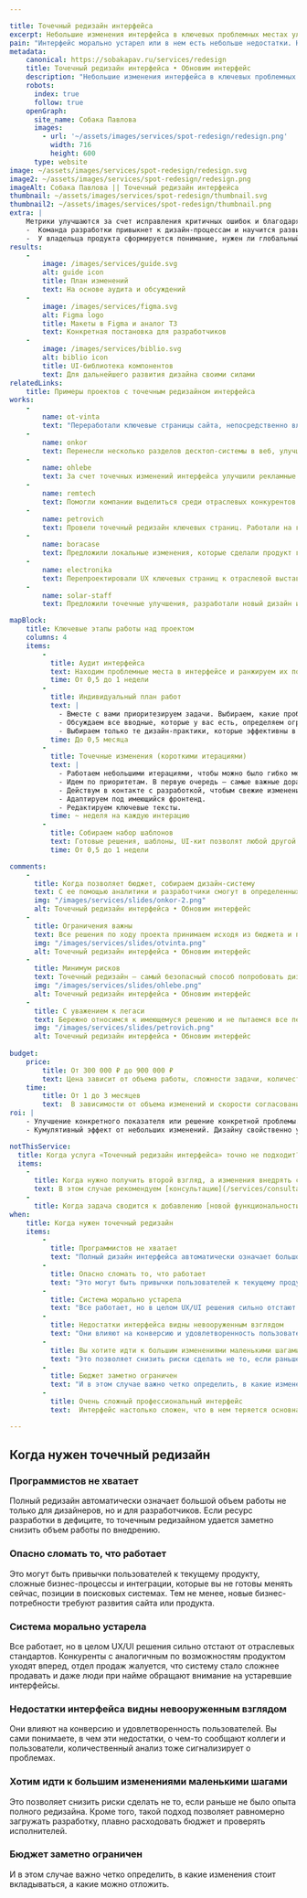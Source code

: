 ```yaml
---

title: Точечный редизайн интерфейса
excerpt: Небольшие изменения интерфейса в ключевых проблемных местах улучшат впечатление от вашего продукта и сделают его удобней. Мы найдем и подсветим все препятствия на пути пользователя, большие и малые. Вы решите, какие из них уберем в первую очередь.
pain: "Интерфейс морально устарел или в нем есть небольше недостатки. Но полностью переделать его нельзя: страшно сломать существующие процессы, не хватает программистов, слишком дорого и т.п."
metadata:
    canonical: https://sobakapav.ru/services/redesign
    title: Точечный редизайн интерфейса • Обновим интерфейс
    description: "Небольшие изменения интерфейса в ключевых проблемных местах улучшат впечатление от вашего продукта и сделают его удобней. Мы найдем и подсветим все препятствия на пути пользователя, большие и малые. Вы решите, какие из них уберем в первую очередь."
    robots:
      index: true
      follow: true
    openGraph:
      site_name: Собака Павлова
      images:
        - url: '~/assets/images/services/spot-redesign/redesign.png'
          width: 716
          height: 600
      type: website
image: ~/assets/images/services/spot-redesign/redesign.svg
image2: ~/assets/images/services/spot-redesign/redesign.png
imageAlt: Собака Павлова || Точечный редизайн интерфейса
thumbnail: ~/assets/images/services/spot-redesign/thumbnail.svg
thumbnail2: ~/assets/images/services/spot-redesign/thumbnail.png
extra: |
    Метрики улучшаются за счет исправления критичных ошибок и благодаря эффекту от множества небольших изменений.
    -  Команда разработки привыкнет к дизайн-процессам и научится развивать продукт своими силами.
    -  У владельца продукта сформируется понимание, нужен ли глобальный редизайн, или достаточно такого точечного рефакторинга.
results:
    -
        image: /images/services/guide.svg
        alt: guide icon
        title: План изменений
        text: На основе аудита и обсуждений
    -
        image: /images/services/figma.svg
        alt: Figma logo
        title: Макеты в Figma и аналог ТЗ
        text: Конкретная постановка для разработчиков
    -
        image: /images/services/biblio.svg
        alt: biblio icon
        title: UI-библиотека компонентов
        text: Для дальнейшего развития дизайна своими силами
relatedLinks:
    title: Примеры проектов с точечным редизайном интерфейса
works: 
    -
        name: ot-vinta
        text: "Переработали ключевые страницы сайта, непосредственно влияющие на конверсию. Результат: +4 000 000 ₽ за первые 8 месяцев."
    -
        name: onkor
        text: Перенесли несколько разделов десктоп-системы в веб, улучшив ключевые страницы.
    -
        name: ohlebe
        text: За счет точечных изменений интерфейса улучшили рекламные показатели профильного СМИ.
    -
        name: remtech
        text: Помогли компании выделиться среди отраслевых конкурентов за счет дизайна интерфейса.
    -
        name: petrovich
        text: Провели точечный редизайн ключевых страниц. Работали на грани внедрения в команду.
    -
        name: boracase
        text: Предложили локальные изменения, которые сделали продукт гораздо удобней — быстро и малыми усилиями.
    -
        name: electronika
        text: Перепроектировали UX ключевых страниц к отраслевой выставке.
    -
        name: solar-staff
        text: Предложили точечные улучшения, разработали новый дизайн и повысили конверсию в два раза.

mapBlock:
    title: Ключевые этапы работы над проектом
    columns: 4
    items:
        -
          title: Аудит интерфейса
          text: Находим проблемные места в интерфейсе и ранжируем их по степени критичности
          time: От 0,5 до 1 недели
        -
          title: Индивидуальный план работ
          text: |
            - Вместе с вами приоритезируем задачи. Выбираем, какие проблемы будем решать в первую очередь.
            - Обсуждаем все вводные, которые у вас есть, определяем ограничения.
            - Выбираем только те дизайн-практики, которые эффективны в вашем случае.
          time: До 0,5 месяца
        -
          title: Точечные изменения (короткими итерациями)
          text: |
            - Работаем небольшими итерациями, чтобы можно было гибко менять состав работ и глубину проработки.
            - Идем по приоритетам. В первую очередь — самые важные доработки.
            - Действум в контакте с разработкой, чтобым свежие изменения можно было быстро вносить.          
            - Адаптируем под имеющийся фронтенд.
            - Редактируем ключевые тексты.
          time: ~ неделя на каждую интерацию
        -
          title: Собираем набор шаблонов
          text: Готовые решения, шаблоны, UI-кит позволят любой другой команде продолжить развивать и улучшать продукт.
          time: От 0,5 до 1 недели

comments:
    -
      title: Когда позволяет бюджет, собираем дизайн-систему
      text: С ее помощью аналитики и разработчики смогут в определенных пределах поддерживать и развивать продукт самостоятельно.
      img: "/images/services/slides/onkor-2.png"
      alt: Точечный редизайн интерфейса • Обновим интерфейс
    -
      title: Ограничения важны
      text: Все решения по ходу проекта принимаем исходя из бюджета и приоритетов.
      img: "/images/services/slides/otvinta.png"
      alt: Точечный редизайн интерфейса • Обновим интерфейс
    -
      title: Минимум рисков
      text: Точечный редизайн — самый безопасный способ попробовать дизайн, не ставя под угрозу работоспособность системы или продукта.
      img: "/images/services/slides/ohlebe.png"
      alt: Точечный редизайн интерфейса • Обновим интерфейс
    -
      title: С уважением к легаси
      text: Бережно относимся к имеющемуся решению и не пытаемся все переделать.
      img: "/images/services/slides/petrovich.png"
      alt: Точечный редизайн интерфейса • Обновим интерфейс
  
budget:
    price:
        title: От 300 000 ₽ до 900 000 ₽
        text: Цена зависит от объема работы, сложности задачи, количества вовлеченных пользователей и необходимости проведения тестирования
    time:
        title: От 1 до 3 месяцев
        text:  В зависимости от объема изменений и скорости согласования.
roi: |
    - Улучшение конкретного показателя или решение конкретной проблемы. Например, более выгодно представлять продукт на выставках, повысить конверсию, снизить порог вхождения, ускорить работу оператора и снизить количество ошибок, уменьшить затраты на обучение новых специалистов и т.д.
    - Кумулятивный эффект от небольших изменений. Дизайну свойственно устаревать. Продукт, как любая система, требует внимания, поддержки, исправления ошибок, до которых не было дела раньше. Влияние каждого микроизменения может быть ничтожным, но такие изменения в сумме дают качественные рост или как минимум позволяют поддерживать систему в рамках отраслевых стандартов.

notThisService:
  title: Когда услуга «Точечный редизайн интерфейса» точно не подходит?
  items:
    -
      title: Когда нужно получить второй взгляд, а изменения внедрять самостоятельно или позднее
      text: В этом случае рекомендуем [консультацию](/services/consultation) или [аудит](/services/ux-audit).
    -
      title: Когда задача сводится к добавлению [новой функциональности](/services/new-features).
when:
    title: Когда нужен точечный редизайн
    items:
        -
          title: Программистов не хватает
          text: "Полный дизайн интерфейса автоматически означает большой объем работы не только для дизайнеров, но и для разработчиков. Если ресурс разработки в дефиците, то точечным редизайном удается заметно снизить объем работы по внедрению."
        -
          title: Опасно сломать то, что работает
          text: "Это могут быть привычки пользователей к текущему продукту, сложные бизнес-процессы и интеграции, которые вы не готовы менять сейчас, позиции в поисковых системах. Тем не менее, новые бизнес-потребности требуют развития сайта или продукта."
        -
          title: Система морально устарела
          text: "Все работает, но в целом UX/UI решения сильно отстают от отраслевых стандартов. Конкуренты с аналогичным по возможностям продуктом уходят вперед, отдел продаж жалуется, что систему стало сложнее продавать и даже люди при найме обращают внимание на устаревшие интерфейсы."
        -
          title: Недостатки интерфейса видны невооруженным взглядом
          text: "Они влияют на конверсию и удовлетворенность пользователей. Вы сами понимаете, в чем эти недостатки, о чем-то сообщают коллеги и пользователи, количественный анализ тоже сигнализирует о проблемах."
        -
          title: Вы хотите идти к большим изменениями маленькими шагами
          text: "Это позволяет снизить риски сделать не то, если раньше не было опыта полного редизайна. Кроме того, такой подход позволяет равномерно загружать разработку, плавно расходовать бюджет и проверять исполнителей."
        -
          title: Бюджет заметно ограничен
          text: "И в этом случае важно четко определить, в какие изменения стоит вкладываться, а какие можно отложить."
        -
          title: Очень сложный профессиональный интерфейс
          text:  Интерфейс настолько сложен, что в нем теряется основная функциональность.

---
```


## Когда нужен точечный редизайн

### Программистов не хватает

Полный редизайн автоматически означает большой объем работы не только для дизайнеров, но и для разработчиков. Если ресурс разработки в дефиците, то точечным редизайном удается заметно снизить объем работы по внедрению.

### Опасно сломать то, что работает

Это могут быть привычки пользователей к текущему продукту, сложные бизнес-процессы и интеграции, которые вы не готовы менять сейчас, позиции в поисковых системах. Тем не менее, новые бизнес-потребности требуют развития сайта или продукта.

### Система морально устарела

Все работает, но в целом UX/UI решения сильно отстают от отраслевых стандартов. Конкуренты с аналогичным по возможностям продуктом уходят вперед, отдел продаж жалуется, что систему стало сложнее продавать и даже люди при найме обращают внимание на устаревшие интерфейсы. 

### Недостатки интерфейса видны невооруженным взглядом

Они влияют на конверсию и удовлетворенность пользователей. Вы сами понимаете, в чем эти недостатки, о чем-то сообщают коллеги и пользователи, количественный анализ тоже сигнализирует о проблемах.

### Хотим идти к большим изменениями маленькими шагами

Это позволяет снизить риски сделать не то, если раньше не было опыта полного редизайна. Кроме того, такой подход позволяет равномерно загружать разработку, плавно расходовать бюджет и проверять исполнителей. 

### Бюджет заметно ограничен

И в этом случае важно четко определить, в какие изменения стоит вкладываться, а какие можно отложить.
